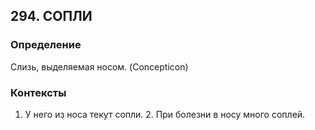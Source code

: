 ## 294. СОПЛИ
### Определение
Слизь, выделяемая носом. (Concepticon)

### Контексты
1. У него из носа текут сопли. 2. При болезни в носу много соплей.

